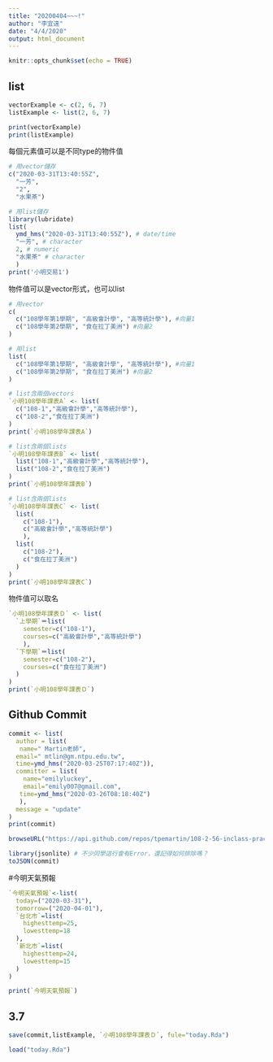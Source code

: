 ```yaml
---
title: "20200404~~~!"
author: "李宜遠"
date: "4/4/2020"
output: html_document
---
```


```r
knitr::opts_chunk$set(echo = TRUE)
```

## list

```r
vectorExample <- c(2, 6, 7)
listExample <- list(2, 6, 7)

print(vectorExample)
print(listExample)
```

每個元素值可以是不同type的物件值
```r
# 用vector儲存
c("2020-03-31T13:40:55Z",
  "一芳",
  "2",
  "水果茶")

# 用list儲存
library(lubridate)
list(
  ymd_hms("2020-03-31T13:40:55Z"), # date/time
  "一芳", # character
  2, # numeric
  "水果茶" # character
  )
print('小明交易1')
```

物件值可以是vector形式，也可以list
```r
# 用vector
c(
  c("108學年第1學期", "高級會計學", "高等統計學"), #向量1
  c("108學年第2學期", "食在拉丁美洲") #向量2
)
```

```r
# 用list
list(
  c("108學年第1學期", "高級會計學", "高等統計學"), #向量1
  c("108學年第2學期", "食在拉丁美洲") #向量2
)
```
```r
# list含兩個vectors
`小明108學年課表A` <- list(
  c("108-1","高級會計學","高等統計學"),
  c("108-2","食在拉丁美洲")
)
print(`小明108學年課表A`)
```

```r
# list含兩個lists
`小明108學年課表B` <- list(
  list("108-1","高級會計學","高等統計學"),
  list("108-2","食在拉丁美洲")
)
print(`小明108學年課表B`)
```


```r
# list含兩個lists
`小明108學年課表C` <- list(
  list(
    c("108-1"),
    c("高級會計學","高等統計學")
    ),
  list(
    c("108-2"),
    c("食在拉丁美洲")
  )
)
print(`小明108學年課表C`)
```


物件值可以取名
```r
`小明108學年課表Ｄ` <- list(
  `上學期`＝list(
    semester=c("108-1"),
    courses=c("高級會計學","高等統計學")
    ),
  `下學期`＝list(
    semester=c("108-2"),
    courses=c("食在拉丁美洲")
  )
)
print(`小明108學年課表Ｄ`)
```


## Github Commit

```r
commit <- list(
  author = list(
   name=" Martin老師",
  email=" mtlin@gm.ntpu.edu.tw",
  time=ymd_hms("2020-03-25T07:17:40Z")),
  committer = list(
    name="emilyluckey",
    email="emily007@gmail.com",
   time=ymd_hms("2020-03-26T08:18:40Z")
   ),
  message = "update"
)
print(commit)
```






```r
browseURL("https://api.github.com/repos/tpemartin/108-2-56-inclass-practice/commits") 
```


```r
library(jsonlite) # 不少同學這行會有Error，還記得如何排除嗎？
toJSON(commit)
```


#今明天氣預報

```r
`今明天氣預報`<-list(
  today=("2020-03-31"),
  tomorrow=("2020-04-01"),
  `台北市`=list(
    highesttemp=25,
    lowesttemp=18
  ),
  `新北市`=list(
    highesttemp=24,
    lowesttemp=15
  )
)

print(`今明天氣預報`)
```




## 3.7

```r
save(commit,listExample, `小明108學年課表Ｄ`, fule="today.Rda")
```

```r
load("today.Rda")
```

```r

```

```r

```




